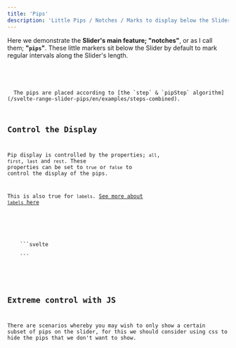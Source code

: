 ```yaml
---
title: 'Pips'
description: 'Little Pips / Notches / Marks to display below the Slider'
---
```










Here we demonstrate the **Slider's main feature; "notches"**, or as I call them; **"`pips`"**. These little markers sit below 
the Slider by default to mark regular intervals along the Slider's length.

<Demo name="Pips/Notches/Markers along the Slider" client:visible>
  <Pips client:visible />
  <Code slot="svelte" code={cleanImport(PipsRaw)} lang="svelte" />
</Demo>

<Note title="Pip Spread / Placement" type="info">
  The pips are placed according to [the `step` & `pipStep` algorithm](/svelte-range-slider-pips/en/examples/steps-combined).
</Note>




## Control the Display

Pip display is controlled by the properties; `all`, `first`, `last` and `rest`. 
These properties can be set to `true` or `false` to control the display of the pips.

<Info>This is also true for `labels`. [See more about `labels` here](/svelte-range-slider-pips/en/examples/pip-labels)</Info>

<Demo name="Controlling the Display" client:visible>
  <PipDisplay client:visible />
  <div slot="svelte">
    ```svelte
    <RangeSlider pips bind:all bind:first bind:last bind:rest />
    ```
  </div>
</Demo>




## Extreme control with JS

There are scenarios whereby you may wish to only show a certain
subset of pips on the slider, for this we should consider using
css to hide the pips that we don't want to show.

<Demo name="Only show a subset of pips" client:visible>
  <PipExtreme client:visible />
  <Code slot="svelte" code={cleanImport(PipExtremeRaw)} lang="svelte" />
  <Code slot="css" code={PipExtremeCss} lang="css" />
</Demo>



